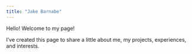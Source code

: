 ```yaml
---
title: "Jake Barnabe"
---
```


Hello! Welcome to my page!

I've created this page to share a little about me, my projects, experiences, and interests. 


